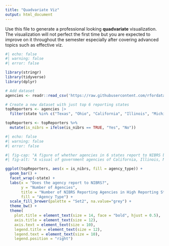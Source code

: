 ```yaml
---
title: "Quadvariate Viz"
output: html_document
---
```


Use this file to generate a professional looking **quadvariate** visualization.  The visualization will not perfect the first time but you are expected to improve on it throughout the semester especially after covering advanced topics such as effective viz.
```r
#| echo: false
#| warning: false
#| error: false

library(stringr)
library(tidyverse)
library(dplyr)

# Add dataset
agencies <- readr::read_csv('https://raw.githubusercontent.com/rfordatascience/tidytuesday/main/data/2025/2025-02-18/agencies.csv', show_col_types = FALSE)

# Create a new dataset with just top 6 reporting states
topReporters <- agencies |> 
  filter(state %in% c("Texas", "Ohio", "California", "Illinois", "Michigan", "Missouri"))

topReporters <- topReporters %>%
  mutate(is_nibrs = ifelse(is_nibrs == TRUE, "Yes", "No"))
```

```r
#| echo: false
#| warning: false
#| error: false

#| fig-cap: "A figure of whether agencies in 6 states report to NIBRS broken down by agency type - Made by Julia Prewitt"
#| fig-alt: "A visual of government agencies of California, Illinois, Michigan, Missouri, Ohio, and Texas. It is called Number of NIBRS Reporting Agencies in High Reporting States. They are broken down into agency type for each bar. For all the states, of their government agencies, the majority do report, and it is typically the city agencies who do."

ggplot(topReporters, aes(x = is_nibrs, fill = agency_type)) +
  geom_bar() +
  facet_wrap(~state) +
  labs(x = "Does the agency report to NIBRS?", 
       y = "Number of Agencies", 
       title = "Number of NIBRS Reporting Agencies in High Reporting States", 
       fill = "Agency Type") +
  scale_fill_brewer(palette = "Set2", na.value="grey") +
  theme_bw() +
  theme(
    plot.title = element_text(size = 14, face = "bold", hjust = 0.5),  
    axis.title = element_text(size = 12),
    axis.text = element_text(size = 10),
    legend.title = element_text(size = 12),
    legend.text = element_text(size = 10),
    legend.position = "right")

```
